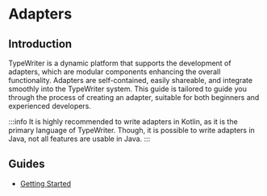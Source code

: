 # Adapters
## Introduction
TypeWriter is a dynamic platform that supports the development of adapters, which are modular components enhancing the overall functionality. Adapters are self-contained, easily shareable, and integrate smoothly into the TypeWriter system. This guide is tailored to guide you through the process of creating an adapter, suitable for both beginners and experienced developers.

:::info
It is highly recommended to write adapters in Kotlin, as it is the primary language of TypeWriter. Though, it is possible to write adapters in Java, not all features are usable in Java.
:::

## Guides
- [Getting Started](getting-started)
